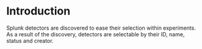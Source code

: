 # Introduction

Splunk detectors are discovered to ease their selection within experiments. As a result of the discovery, detectors are selectable by their ID, name, status and creator.

